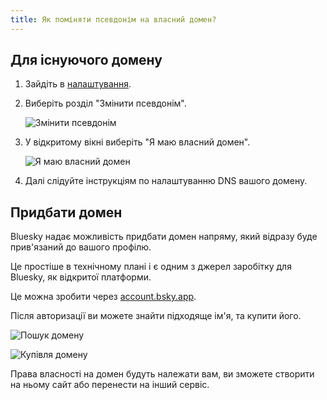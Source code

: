 ```yaml
---
title: Як поміняти псевдонім на власний домен?
---
```



## Для існуючого домену

<Steps>

1. Зайдіть в [налаштування](https://bsky.app/settings).

2. Виберіть розділ "Змінити псевдонім".

   ![Змінити псевдонім](/images/handle-change-1.png)

3. У відкритому вікні виберіть "Я маю власний домен".

   ![Я маю власний домен](/images/handle-change-2.png)

4. Далі слідуйте інструкціям по налаштуванню DNS вашого домену.

</Steps>


## Придбати домен

Bluesky надає можливість придбати домен напряму, який відразу буде прив'язаний до вашого профілю.

Це простіше в технічному плані і є одним з джерел заробітку для Bluesky, як відкритої платформи.

Це можна зробити через [account.bsky.app](https://account.bsky.app/signin).

Після авторизації ви можете знайти підходяще ім'я, та купити його.

![Пошук домену](/images/handle-change-3.png)

![Купівля домену](/images/handle-change-4.png)

<Aside>
  Права власності на домен будуть належати вам, ви зможете створити на ньому сайт або перенести на інший сервіс.
</Aside>
